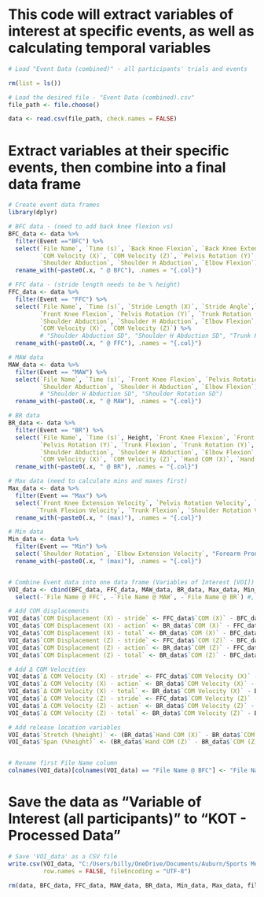 # This code will extract variables of interest at specific events, as well as calculating temporal variables
```r
# Load "Event Data (combined)" - all participants' trials and events

rm(list = ls())

# Load the desired file - "Event Data (combined).csv"
file_path <- file.choose()

data <- read.csv(file_path, check.names = FALSE)

```

# Extract variables at their specific events, then combine into a final data frame
```r
# Create event data frames
library(dplyr)

# BFC data - (need to add back knee flexion vs)
BFC_data <- data %>%
  filter(Event =="BFC") %>%
  select(`File Name`, `Time (s)`, `Back Knee Flexion`, `Back Knee Extension Velocity`, `COM (X)`, `COM (Z)`,
         `COM Velocity (X)`, `COM Velocity (Z)`, `Pelvis Rotation (Y)`, `Trunk Rotation (Y)`, `Trunk Flexion`, 
         `Shoulder Abduction`, `Shoulder H Abduction`, `Elbow Flexion`) %>%
  rename_with(~paste0(.x, " @ BFC"), .names = "{.col}")

# FFC data - (stride length needs to be % height)
FFC_data <- data %>% 
  filter(Event == "FFC") %>% 
  select(`File Name`, `Time (s)`, `Stride Length (X)`, `Stride Angle`,`Back Knee Extension Velocity`, 
         `Front Knee Flexion`, `Pelvis Rotation (Y)`, `Trunk Rotation (Y)`, `Trunk Flexion`, 
         `Shoulder Abduction`, `Shoulder H Abduction`, `Elbow Flexion`, `COM (X)`, `COM (Z)`, 
         `COM Velocity (X)`, `COM Velocity (Z)`) %>%
         # "Shoulder Abduction SD", "Shoulder H Abduction SD", "Trunk Flexion SD") 
  rename_with(~paste0(.x, " @ FFC"), .names = "{.col}")

# MAW data
MAW_data <- data %>% 
  filter(Event == "MAW") %>% 
  select(`File Name`, `Time (s)`, `Front Knee Flexion`, `Pelvis Rotation (Y)`, `Trunk Rotation (Y)`,
         `Shoulder Abduction`, `Shoulder H Abduction`, `Elbow Flexion`) %>%
         # "Shoulder H Abduction SD", "Shoulder Rotation SD") 
  rename_with(~paste0(.x, " @ MAW"), .names = "{.col}")

# BR data
BR_data <- data %>% 
  filter(Event == "BR") %>% 
  select(`File Name`, `Time (s)`, Height, `Front Knee Flexion`, `Front Knee Extension Velocity`, 
         `Pelvis Rotation (Y)`, `Trunk Flexion`, `Trunk Rotation (Y)`, `Lateral Trunk Flexion`, 
         `Shoulder Abduction`, `Shoulder H Abduction`, `Elbow Flexion`, `COM (X)`, `COM (Z)`, 
         `COM Velocity (X)`, `COM Velocity (Z)`, `Hand COM (X)`, `Hand COM (Z)`) %>%
  rename_with(~paste0(.x, " @ BR"), .names = "{.col}")

# Max data (need to calculate mins and maxes first)
Max_data <- data %>%
  filter(Event == "Max") %>%
  select(`Front Knee Extension Velocity`, `Pelvis Rotation Velocity`, `Trunk Rotation Velocity`,
        `Trunk Flexion Velocity`, `Trunk Flexion`, `Shoulder Rotation Velocity`, `Elbow Flexion`) %>%
  rename_with(~paste0(.x, " (max)"), .names = "{.col}")

# Min data
Min_data <- data %>%
  filter(Event == "Min") %>%
  select(`Shoulder Rotation`, `Elbow Extension Velocity`, "Forearm Pronation") %>%
  rename_with(~paste0(.x, " (max)"), .names = "{.col}")


# Combine Event data into one data frame (Variables of Interest [VOI])
VOI_data <- cbind(BFC_data, FFC_data, MAW_data, BR_data, Max_data, Min_data) %>% 
  select(-`File Name @ FFC`, -`File Name @ MAW`, -`File Name @ BR`) #, -`File Name (max)`)

# Add COM displacements
VOI_data$`COM Displacement (X) - stride` <- FFC_data$`COM (X)` - BFC_data$`COM (X)` # COM Displacement (X) over the stride phase
VOI_data$`COM Displacement (X) - action` <- BR_data$`COM (X)` - FFC_data$`COM (X)` # COM Displacement (X) over the action phase
VOI_data$`COM Displacement (X) - total` <- BR_data$`COM (X)` - BFC_data$`COM (X)` # COM Displacement (X) over the whole throw (BFC-BR)
VOI_data$`COM Displacement (Z) - stride` <- FFC_data$`COM (Z)` - BFC_data$`COM (Z)` # COM Displacement (Z) over the stride phase
VOI_data$`COM Displacement (Z) - action` <- BR_data$`COM (Z)` - FFC_data$`COM (Z)` # COM Displacement (Z) over the action phase
VOI_data$`COM Displacement (Z) - total` <- BR_data$`COM (Z)` - BFC_data$`COM (Z)` # COM Displacement (Z) over the whole throw (BFC-BR)

# Add Δ COM Velocities
VOI_data$`Δ COM Velocity (X) - stride` <- FFC_data$`COM Velocity (X)` - BFC_data$`COM Velocity (X)` # Δ COM Velocity (X) over the stride phase
VOI_data$`Δ COM Velocity (X) - action` <- BR_data$`COM Velocity (X)` - FFC_data$`COM Velocity (X)` # Δ COM Velocity (X) over the action phase
VOI_data$`Δ COM Velocity (X) - total` <- BR_data$`COM Velocity (X)` - BFC_data$`COM Velocity (X)` # Δ COM Velocity (X) over the whole throw (BFC-BR)
VOI_data$`Δ COM Velocity (Z) - stride` <- FFC_data$`COM Velocity (Z)` - BFC_data$`COM Velocity (Z)` # Δ COM Velocity (Z) over the stride phase
VOI_data$`Δ COM Velocity (Z) - action` <- BR_data$`COM Velocity (Z)` - FFC_data$`COM Velocity (Z)` # Δ COM Velocity (Z) over the action phase
VOI_data$`Δ COM Velocity (Z) - total` <- BR_data$`COM Velocity (Z)` - BFC_data$`COM Velocity (Z)` # Δ COM Velocity (Z) over the whole throw (BFC-BR)

# Add release location variables
VOI_data$`Stretch (%height)` <- (BR_data$`Hand COM (X)` - BR_data$`COM (X)`) / BR_data$Height # hand position (X) relative to COM (X) @ BR
VOI_data$`Span (%height)` <- (BR_data$`Hand COM (Z)` - BR_data$`COM (Z)`) / BR_data$Height # hand position (Z) relative to COM (Z) @ BR


# Rename first File Name column
colnames(VOI_data)[colnames(VOI_data) == "File Name @ BFC"] <- "File Name"

```

# Save the data as "Variable of Interest (all participants)" to "KOT - Processed Data"
```r
# Save 'VOI_data' as a CSV file
write.csv(VOI_data, "C:/Users/billy/OneDrive/Documents/Auburn/Sports Medicine & Movement Lab/PhD Thesis/Data/Main Study/KOT - Processed Data/Variables of Interest (all participants).csv", 
          row.names = FALSE, fileEncoding = "UTF-8")

rm(data, BFC_data, FFC_data, MAW_data, BR_data, Min_data, Max_data, file_path)

```
